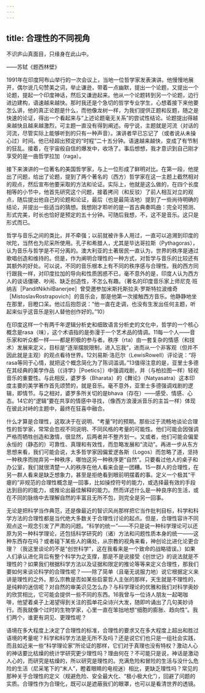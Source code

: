 ```yaml
---
---
---
```

title: 合理性的不同视角
---




不识庐山真面目，只缘身在此山中。

——苏轼《题西林壁》

1991年在印度阿布山举行的一次会议上，当地一位哲学家发表演讲。他慢慢地展开，偶尔说几句赞美之词，举止谦逊，带着一点幽默，提出一个论题，又提出一个论题，提起一个印度神话，然后又谦逊起来。他从一个论题转到另一个论题，边行进边建构，语速越来越快。那时我还是个急切的哲学专业学生，心想着接下来他要怎么讲，他的真正论题是什么，而他像龙树一样，为我们提供正题和反题，随之是快速的论证，得出一个看起来与“上述论题毫无关系”的尝试性结论。论题提出得越来越快且越来越激烈，可主题一直没有得到阐述。毋宁说，主题就是河流（对话的河流，尽管实际上能够听到的只有一种声音）。演讲者早已忘记了（或者说从未操心过）时间。他已经超出预定的“时程”二十五分钟。语速越来越快，变成了有节制的狂乱。接着，在宇宙般自信的爆发中，收场了。事后想想，我才意识到自己刚才享受的是一曲哲学拉加（raga）。

接下来演讲的一位著名的美国哲学家，与上一位形成了鲜明对比。在第一段，他提出了问题，给出了论题，提到了两个著名的（西方）哲学家在这一主题上截然相对的观点，然后宣布他要采取的方法和论证。实际上，他就是这么做的，在四个长度相等的小节中，他首先研究这个问题，接着拷问（和反驳）了前人相互对立的观点，随后提出他自己的论题和论证，最后（也是最简洁地）提到了一些尚待明确的结论，并提出一些适当的猜想。我想刚才聆听的是一首古典奏鸣曲：完全可预测、形式完美，时长也恰好是预定的五十分钟。可随后我想，不，这不是音乐。这只是形式而已。

哲学与音乐之间的类比，并不牵强；以前就被许多人用过，一直可以追溯到印度的吠陀，当然也为尼采所使用。孔子和希腊人，尤其是毕达哥拉斯（Pythagoras），认为音乐与哲学是不可分离的。澳大利亚的土著居民一直认为，世界的秩序是通过歌唱创造和维持的。但是，作为阐明合理性的一种方式，对哲学与音乐的比较还有其额外的好处。可以说，不同的音乐根本上有不同的秩序感与合理性。我的西方同行跟我一样，对印度拉加的导向和性质困惑不已，毫不意外的是，印度人认为西方人的谈话僵硬、吵闹、缺乏创造性，不怎么有趣。（著名的印度音乐家上师尼克·班纳吉［PanditNikhilBanerjee］曾受邀参加米斯托斯拉夫·罗斯特拉波维奇［MistoslavRostrapovich］的音乐会，那是他第一次接触西方音乐。他静静地坐在那里，目瞪口呆。他过后抱怨说：“他一直在走调，也没有生发出任何主题，听起来似乎这音乐是别人替他创作好的。”10）

在印度这样一个有两千年逻辑分析史和细致语言分析史的文化中，哲学的一个核心概念是rasa（味），这个术语指的是弥漫于一个艺术品的情调。11每一个人——音乐家和听众都一样——都是积极的参与者。秩序（rta）由一套复杂的情感（和技术）发展来定义，目标是“逐渐摆脱限制，进入忘我”，进而从一个非客观（但并不因此就是主观）的观点看待世界。12刘易斯·洛厄尔（LewisRowell）评论说：“将rasa等同于心情，就把这个概念简化为了陈词滥调。”13值得注意的是，亚里士多德在其经典的美学作品（《诗学》［Poetics］）中强调戏剧，并（与柏拉图一样）轻视音乐的重要性。与此相反，婆罗多（Bharata）的《舞论》（Natyasatra）这本印度主要的美学著作首先颂赞的，就是音乐。毫不意外，亚里士多德强调戏剧的逻辑，即情节。与之相对，婆罗多所关切的是bhava（存在）——感受、情感、心态。14它的“逻辑”要在共享的情感中寻找，（像西方浪漫派音乐的主旨一样）体现在彼此对峙的主题中，最终在狂喜中融合。

什么才算是合理性，这取决于在说明、“考量”时的预期。那些过于流畅地谈论合理性的哲学家，常常会忽视不同说明、不同风格的考量的可能性。他们可能会因强调严格而牺牲创造和激情，很显然，后两者并不整齐划一。又或者，他们可能会偏爱永恒的（静态的）可靠性、真理和有效性，而忽略发展和“流动”。再进一步从东方思想来看，我们可能会说，太多哲学家因偏爱逻各斯（Logos）而忽略了道，坚持一种秩序而抛弃另一种秩序，哪怕这另一种秩序更“自然”。只要看过他人的桌子和办公室，我们就很清楚一人的秩序在他人看来会是一团糟。15一群人的合理性，在另一群人看来是缺乏想象力，甚至是拒绝看到眼前明摆着的事。定义一个极其“干瘪的”非规范的合理性概念是一回事，比如操控符号的能力，或选择最有效的手段达到目的的能力，或推论出最佳解释的能力。然而详述什么是一种良序的生活，或在不同的脉络中去理解自然的丰富且无所不包，则完全是另一回事。

无论是把科学当作典范，还是像最近的智识风尚那样把它当作批判目标，科学和科学方法的合理性都是当代绝大多数关于合理性讨论的起点。但是，合理性容许不同观点这一观念引发了严肃的问题。“科学的统一”——不只是说一种科学理论可以还原为另一种科学理论，还包括科学研究的（诸）方法和问题性质本身的统一——这种东西存在吗？或者碰下某些人的痛处，从宗教的视角来看，神创论比进化论更合理？（我这里谈论的不是“创世科学”，这在我看来是一个致命的战略错误。）如果人们承认进化背后有整个科学为之支撑，那是不是说接受《创世记》的说法就是不理性的？如果我们根据科学方法以及证据和限定的推论等等来定义合理性，那我们要如何来谈论科学的合理性呢？——除了简单（且毫无说服力地）说它根据定义来讲是理性的之外。那么宗教是否如某些启蒙哲人主张的那样，天生就是不理性的，是纯粹的迷信呢？对自然的审美识见怎么办？与科学理论的优雅和我们对科学奥妙的欣赏相比，它可能会提供一些不同的东西。16我曾与一位诗人朋友一起喝咖啡，他望着桌子上渴望得到关注的孤单花朵诗兴大发，随即吟诵出了几句美妙诗行。而我就像个过时的生物学家，心里一直在笨拙地想“细胞的膨胀、趋向性”。我们两个，谁更有洞见、更理性呢？

语境在多大程度上决定了合理性的标准，合理性的要求又在多大程度上超出和胜过语境的考量呢？科学和科学方法是无所不及吗？还是说它们也只是一组社会实践，而且如近来一些“科学理论家”所论证的那样，它们对于真理也没有特权？激动人心的神话要比枯燥的统计学研究更少理性吗？理由何在？不可能只是说，神话是激动人心的，而研究是枯燥的，所以研究是理性的。充满危险和冒险的生活与没什么危险的生活（尼采笔下的“末人”，瞪着眼睛的电视迷）相比，更缺乏理性吗？常见的那种关于合理性的定义（规避危险、安全最大化、“极小极大化”），回避了问题的实质。合理性作为合理化，既可以是遮蔽我们的眼罩，也可以是看清世界的透镜。